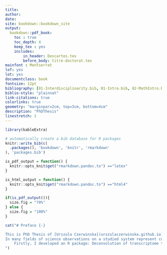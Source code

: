 ```yaml
---
title:
author: 
date: 
site: bookdown::bookdown_site
output: 
  bookdown::pdf_book: 
    toc : true
    toc_depth: 4
    keep_tex : yes
    includes:
        in_header: Descartes.tex
        before_body: titre-doctorat.tex
mainfont : Montserrat
lof: yes
lot: yes        
documentclass: book
fontsize: 12pt
bibliography: [01-Interdisciplinarity.bib, 01-Intro.bib, 02-MathIntro.bib, packages.bib, UCzcite.bib, lva.bib]
biblio-style: "plainnat"
link-citations: true
colorlinks: true
geometry: "marginpar=2cm, top=3cm, bottom=4cm"
description: "PhDThesis"
linestretch: 1
---
```


<!-- # Prerequisites -->

<!-- This is a _sample_ book written in **Markdown**. You can use anything that Pandoc's Markdown supports, e.g., a math equation $a^2 + b^2 = c^2$. -->

<!-- For now, you have to install the development versions of **bookdown** from Github: -->

<!-- ```{r eval=FALSE} -->
<!-- devtools::install_github("rstudio/bookdown") -->
<!-- ``` -->

<!-- Remember each Rmd file contains one and only one chapter, and a chapter is defined by the first-level heading `#`. -->

<!-- To compile this example to PDF, you need to install XeLaTeX. 

# ```{r echo=TRUE}
# knitr::opts_knit$get("rmarkdown.pandoc.to")
# ```

# ```{r GlobalOptions}
# options(knitr.duplicate.label = 'allow')
# ```
-->
```r
library(kableExtra)
```

```r
# automatically create a bib database for R packages
knitr::write_bib(c(
  .packages(), 'bookdown', 'knitr', 'rmarkdown'
), 'packages.bib')
```


```r
is_pdf_output = function() {
  knitr::opts_knit$get("rmarkdown.pandoc.to") =="latex"
}
```

```r
is_html_output = function() {
  knitr::opts_knit$get("rmarkdown.pandoc.to") =="html4"
}
```

```r
if(is_pdf_output()){
  size.fig = "70%"
} else {
  size.fig = "100%"
}


```

```r
cat("# Preface {-}

This is PhD Thesis of [Urszula Czerwinska](urszulaczerwinska.github.io)\n\n
In many fields of science observations on a studied system represent complex mixtures of signals of various origin. Tumors are engulfed in a complex microenvironment (TME) that critically impacts progression and response to therapy. It includes tumor cells, fibroblasts, and a diversity of immune cells. It is known that under some assumptions, it is possible to separate complex signal mixtures, using classical and advanced methods of source separation and dimension reduction. In this work, I apply independent components analysis (ICA) to decipher sources of signals shaping transcriptomes (global quantitative profiling of mRNA molecules) of tumor samples, with a particular focus on immune system-related signals.  
    Firstly, I developed an R package: Deconvolution of transcriptome through Immune Component Analysis (DeconICA) for interpretation and quantification of signals obtained from blind source separation techniques (focused on immune signals). DeconICA is able to quantify immune cells with accuracy comparable with published methods in completely unsupervised setup. Secondly, we apply DeconICA to a big volume of data: over 100 datasets containing in total over 28000 samples of 40 tumor types generated by different technologies and processed independently. This analysis demonstrated that ICA-based immune signals are reproducible between datasets and three major immune cell types: T-cells, B-cells and Myeloid cells can be identified. ICA-derived metagenes  were used as a proxy to study characteristics of immune cells in different tumor types. The analysis revealed a huge diversity and plasticity of immune cells dependent and independent on tumor type. Specific elements of the study can be helpful in identification of drug targets or biomarkers for immunotherapy of cancer.
")
```


